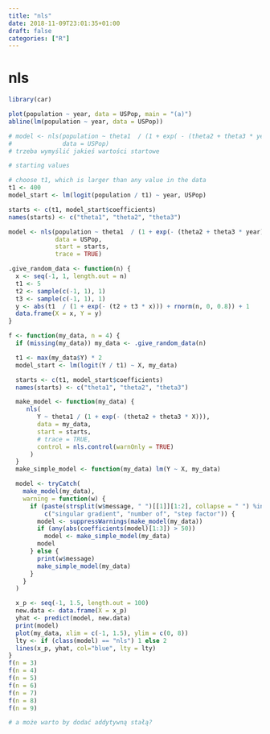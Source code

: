 ```yaml
---
title: "nls"
date: 2018-11-09T23:01:35+01:00
draft: false
categories: ["R"]
---
```

# nls

```r
library(car)

plot(population ~ year, data = USPop, main = "(a)")
abline(lm(population ~ year, data = USPop))

# model <- nls(population ~ theta1  / (1 + exp( - (theta2 + theta3 * year))),
#              data = USPop)
# trzeba wymyślić jakieś wartości startowe

# starting values

# choose t1, which is larger than any value in the data
t1 <- 400
model_start <- lm(logit(population / t1) ~ year, USPop)

starts <- c(t1, model_start$coefficients)
names(starts) <- c("theta1", "theta2", "theta3")

model <- nls(population ~ theta1  / (1 + exp(- (theta2 + theta3 * year))),
             data = USPop,
             start = starts,
             trace = TRUE)

.give_random_data <- function(n) {
  x <- seq(-1, 1, length.out = n)
  t1 <- 5
  t2 <- sample(c(-1, 1), 1)
  t3 <- sample(c(-1, 1), 1)
  y <- abs(t1  / (1 + exp(- (t2 + t3 * x))) + rnorm(n, 0, 0.8)) + 1
  data.frame(X = x, Y = y)
}

f <- function(my_data, n = 4) {
  if (missing(my_data)) my_data <- .give_random_data(n)

  t1 <- max(my_data$Y) * 2
  model_start <- lm(logit(Y / t1) ~ X, my_data)

  starts <- c(t1, model_start$coefficients)
  names(starts) <- c("theta1", "theta2", "theta3")

  make_model <- function(my_data) {
     nls(
        Y ~ theta1 / (1 + exp(- (theta2 + theta3 * X))),
        data = my_data,
        start = starts,
        # trace = TRUE,
        control = nls.control(warnOnly = TRUE)
      )
  }
  make_simple_model <- function(my_data) lm(Y ~ X, my_data)

  model <- tryCatch(
    make_model(my_data),
    warning = function(w) {
      if (paste(strsplit(w$message, " ")[[1]][1:2], collapse = " ") %in%
          c("singular gradient", "number of", "step factor")) {
        model <- suppressWarnings(make_model(my_data))
        if (any(abs(coefficients(model)[1:3]) > 50))
          model <- make_simple_model(my_data)
        model
      } else {
        print(w$message)
        make_simple_model(my_data)
      }
    }
  )

  x_p <- seq(-1, 1.5, length.out = 100)
  new.data <- data.frame(X = x_p)
  yhat <- predict(model, new.data)
  print(model)
  plot(my_data, xlim = c(-1, 1.5), ylim = c(0, 8))
  lty <- if (class(model) == "nls") 1 else 2
  lines(x_p, yhat, col="blue", lty = lty)
}
f(n = 3)
f(n = 4)
f(n = 5)
f(n = 6)
f(n = 7)
f(n = 8)
f(n = 9)

# a może warto by dodać addytywną stałą?
```
